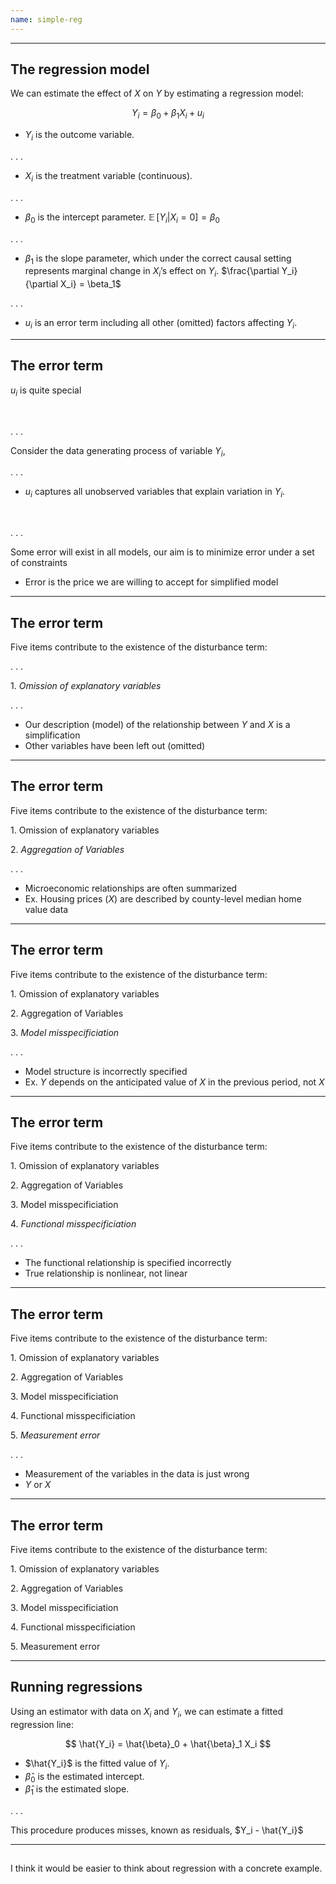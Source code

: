```yaml
---
name: simple-reg
---
```



---

## The regression model

We can estimate the effect of $X$ on $Y$ by estimating a [regression model:]{.hi}

$$Y_i = \beta_0 + \beta_1 X_i + u_i$$

- $Y_i$ is the outcome variable.

. . .

- $X_i$ is the treatment variable (continuous).

. . .

- $\beta_0$ is the [intercept]{.hi} parameter. $\mathop{\mathbb{E}}\left[ {Y_i | X_i=0} \right] = \beta_0$

. . .

- $\beta_1$ is the [slope]{.hi} parameter, which under the correct causal setting represents marginal change in $X_i$'s effect on $Y_i$. $\frac{\partial Y_i}{\partial X_i} = \beta_1$


. . .

- $u_i$ is an error term including all other (omitted) factors affecting $Y_i$.

---

## The error term

$u_i$ is quite special 

<br>

. . . 

Consider the [data generating process]{.note} of variable $Y_i$,

. . .

- $u_i$ captures [all unobserved variables]{.blue} that explain variation in $Y_i$.

<br>

. . .

Some error will exist in all models, our aim is to minimize error under a set of constraints

- Error is the price we are willing to accept for simplified model

---

## The error term

[Five]{.hi} items contribute to the existence of the disturbance term:

. . .

[1.]{.hi} [_Omission of explanatory variables_]{.hii}


. . .

- Our description (model) of the relationship between $Y$ and $X$ is a simplification
- Other variables have been left out (omitted)

---

## The error term {data-visibility="uncounted"}

[Five]{.hi} items contribute to the existence of the disturbance term:

[1.]{.hi} Omission of explanatory variables

[2.]{.hi} [_Aggregation of Variables_]{.hii}

. . .

- Microeconomic relationships are often summarized
- [Ex.]{.ex} Housing prices ($X$) are described by county-level median home value data

---

## The error term {data-visibility="uncounted"}

[Five]{.hi} items contribute to the existence of the disturbance term:

[1.]{.hi} Omission of explanatory variables

[2.]{.hi} Aggregation of Variables

[3.]{.hi} [_Model misspecificiation_]{.hii}

. . .

- Model structure is incorrectly specified
- [Ex.]{.ex} $Y$ depends on the anticipated value of $X$ in the previous period, not $X$

---

## The error term {data-visibility="uncounted"}

[Five]{.hi} items contribute to the existence of the disturbance term:

[1.]{.hi} Omission of explanatory variables

[2.]{.hi} Aggregation of Variables

[3.]{.hi} Model misspecificiation

[4.]{.hi} [_Functional misspecificiation_]{.hii}

. . .

- The functional relationship is specified incorrectly
- True relationship is nonlinear, not linear

---

## The error term {data-visibility="uncounted"}

[Five]{.hi} items contribute to the existence of the disturbance term:

[1.]{.hi} Omission of explanatory variables

[2.]{.hi} Aggregation of Variables

[3.]{.hi} Model misspecificiation

[4.]{.hi} Functional misspecificiation

[5.]{.hi} [_Measurement error_]{.hii}

. . .

- Measurement of the variables in the data is just wrong
- $Y$ or $X$ 

---

## The error term {data-visibility="uncounted"}

[Five]{.hi} items contribute to the existence of the disturbance term:

[1.]{.hi} Omission of explanatory variables

[2.]{.hi} Aggregation of Variables

[3.]{.hi} Model misspecificiation

[4.]{.hi} Functional misspecificiation

[5.]{.hi} Measurement error

---

## Running regressions

Using an estimator with data on $X_i$ and $Y_i$, we can estimate a [fitted regression line:]{.hi}

$$
\hat{Y_i} = \hat{\beta}_0 + \hat{\beta}_1 X_i
$$

- $\hat{Y_i}$ is the [fitted value]{.hi} of $Y_i$.
- $\hat{\beta}_0$ is the [estimated intercept]{.hi}.
- $\hat{\beta}_1$ is the [estimated slope]{.hi}.

. . .

This procedure produces misses, known as [residuals]{.hi}, $Y_i - \hat{Y_i}$

---

##

::: {.vertical-center}
I think it would be easier to think about regression with a concrete example.
:::

<!-- ---

## Running regressions

Let's simplify the math a bit.^[[Note:] The caret/hat is denoted over $Y$ denotes that it is a fitted value
] Suppose:

$$
\hat{Y_i} = b_0 + b_1 X_i
$$

where $b_0$ and $b_1$ are estimates that describe a linear relationship

. . .

[Goal]{.note} Pick a $b_0$ and a $b_1$ that fits the data or minimizes the residuals

. . .

_So how do we pick $b_0$ and $b_1$?_ -->